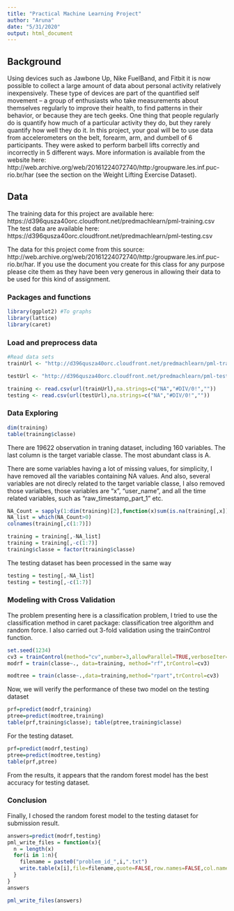 ---
title: "Practical Machine Learning Project"
author: "Aruna"
date: "5/31/2020"
output: html_document
---

## Background
Using devices such as Jawbone Up, Nike FuelBand, and Fitbit it is now possible to collect a large amount of data about personal activity relatively inexpensively. These type of devices are part of the quantified self movement – a group of enthusiasts who take measurements about themselves regularly to improve their health, to find patterns in their behavior, or because they are tech geeks. One thing that people regularly do is quantify how much of a particular activity they do, but they rarely quantify how well they do it. In this project, your goal will be to use data from accelerometers on the belt, forearm, arm, and dumbell of 6 participants. They were asked to perform barbell lifts correctly and incorrectly in 5 different ways. More information is available from the website here: http://web.archive.org/web/20161224072740/http:/groupware.les.inf.puc-rio.br/har (see the section on the Weight Lifting Exercise Dataset).

## Data
The training data for this project are available here:
https://d396qusza40orc.cloudfront.net/predmachlearn/pml-training.csv
The test data are available here:
https://d396qusza40orc.cloudfront.net/predmachlearn/pml-testing.csv

The data for this project come from this source: http://web.archive.org/web/20161224072740/http:/groupware.les.inf.puc-rio.br/har. If you use the document you create for this class for any purpose please cite them as they have been very generous in allowing their data to be used for this kind of assignment.


### Packages and functions
```{r setup, include=FALSE}
library(ggplot2) #To graphs
library(lattice)
library(caret)
```

### Load and preprocess data
```{r}
#Read data sets
trainUrl <- "http://d396qusza40orc.cloudfront.net/predmachlearn/pml-training.csv"

testUrl <- "http://d396qusza40orc.cloudfront.net/predmachlearn/pml-testing.csv"

training <- read.csv(url(trainUrl),na.strings=c("NA","#DIV/0!",""))
testing <- read.csv(url(testUrl),na.strings=c("NA","#DIV/0!",""))

```
### Data Exploring

```{r}
dim(training)
table(training$classe)
```
There are 19622 observation in traning dataset, including 160 variables. The last column is the target variable classe. The most abundant class is A.

There are some variables having a lot of missing values, for simplicity, I have removed all the variables containing NA values. And also, several variables are not direcly related to the target variable classe, I also removed those varialbes, those variables are “x”, “user_name”, and all the time related variables, such as “raw_timestamp_part_1” etc.

```{r}
NA_Count = sapply(1:dim(training)[2],function(x)sum(is.na(training[,x])))
NA_list = which(NA_Count>0)
colnames(training[,c(1:7)])
```
```{r}
training = training[,-NA_list]
training = training[,-c(1:7)]
training$classe = factor(training$classe)
```

The testing dataset has been processed in the same way

```{r}
testing = testing[,-NA_list]
testing = testing[,-c(1:7)]
```

### Modeling with Cross Validation
The problem presenting here is a classification problem, I tried to use the classification method in caret package: classification tree algorithm and random force. I also carried out 3-fold validation using the trainControl function.

```{r}
set.seed(1234)
cv3 = trainControl(method="cv",number=3,allowParallel=TRUE,verboseIter=TRUE)
modrf = train(classe~., data=training, method="rf",trControl=cv3)
```
```{r}
modtree = train(classe~.,data=training,method="rpart",trControl=cv3)
```


Now, we will verify the performance of these two model on the testing dataset


```{r}
prf=predict(modrf,training)
ptree=predict(modtree,training)
table(prf,training$classe); table(ptree,training$classe)
```

For the testing dataset.

```{r}
prf=predict(modrf,testing)
ptree=predict(modtree,testing)
table(prf,ptree)
```

From the results, it appears that the random forest model has the best accuracy for testing dataset.

### Conclusion
Finally, I chosed the random forest model to the testing dataset for submission result.
```{r}
answers=predict(modrf,testing)
pml_write_files = function(x){
  n = length(x)
  for(i in 1:n){
    filename = paste0("problem_id_",i,".txt")
    write.table(x[i],file=filename,quote=FALSE,row.names=FALSE,col.names=FALSE)
  }
}
answers
```
```{r}
pml_write_files(answers)
```



